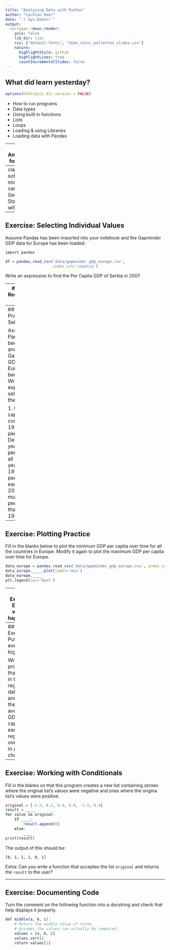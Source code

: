 ```yaml
---
title: "Analyzing Data with Python"
author: "Lachlan Deer"
date: "`r Sys.Date()`"
output:
  xaringan::moon_reader:
    yolo: false
    lib_dir: libs
    css: ["default-fonts", "duke_color_pallettes_slides.css"]
    nature:
      highlightStyle: github
      highlightLines: true
      countIncrementalSlides: false
---
```

## What did learn yesterday?
```r
options(htmltools.dir.version = FALSE)
```

* How to run programs
* Data types
* Using built in functions
* Lists
* Loops
* Loading & using Libraries
* Loading data with Pandas

---
## Ambitions for today

* Work with a Pandas DataFrame
    * Selecting rows / columns
    * (grouped) Summary statistics
* Plotting data
* Working with multiple datasets
* Creating user defined functions
* Variable Scoping
* Understanding Errors
* Conditionals (`if`)
* Programming style


---
class: softblue, middle, center
# Getting Started with data

---
## Exercise: Selecting Individual Values

Assume Pandas has been imported into your notebook and the Gapminder GDP data for Europe has been loaded:
```r
import pandas

df = pandas.read_csv('data/gapminder_gdp_europe.csv', 
                     index_col='country')
```
Write an expression to find the Per Capita GDP of Serbia in 2007.

---
## Exercise: Reconstructing Data

Explain what each line in the following short program does: what is in first, second, etc.?
```r
first = pandas.read_csv('data/gapminder_all.csv', 
                        index_col='country')
second = first[first['continent'] == 'Americas']
third = second.drop('Puerto Rico')
fourth = third.drop('continent', axis = 1)
fourth.to_csv('result.csv')
```

---
## Exercise: Practice Selecting Data

Assume Pandas has been imported and the Gapminder GDP data for Europe has been loaded. Write an expression to select each of the following:

1. GDP per capita for all countries in 1982.
2. GDP per capita for Denmark for all years.
3. GDP per capita for all countries for years after 1985.
4. GDP per capita for each country in 2007 as a multiple of GDP per capita for that country in 1952.

---
## Exercise: Plotting Practice

Fill in the blanks below to plot the minimum GDP per capita over time for all the countries in Europe. Modify it again to plot the maximum GDP per capita over time for Europe.

```r
data_europe = pandas.read_csv('data/gapminder_gdp_europe.csv', index_col='country')
data_europe.____.plot(label='min')
data_europe.____
plt.legend(loc='best')
```

---
## Exercise: Explain what is happening

This short programs creates a plot showing the correlation between GDP and life expectancy for 2007, normalizing marker size by population:
```r
data_all = pandas.read_csv('data/gapminder_all.csv', index_col='country')
data_all.plot(kind='scatter', x='gdpPercap_2007', y='lifeExp_2007',
              s=data_all['pop_2007']/1e6)
plt.xticks(rotation=90)
```
Explain what each argument to plot does.

---
## Exercise: Putting everything together

Write a program that reads in the regional data sets and plots the average GDP per capita for each region over time in a single chart.

---
## Exercise: Working with Conditionals

Fill in the blanks so that this program creates a new list containing zeroes where the original list’s values were negative and ones where the origina list’s values were positive.
```r
original = [-1.5, 0.2, 0.4, 0.0, -1.3, 0.4]
result = ____
for value in original:
    if ____:
        result.append(0)
    else:
        ____
print(result)
```
The output of this should be:
```
[0, 1, 1, 1, 0, 1]
```
Extra: Can you write a function that acceptes the list `original` and returns the `result` to the user?

---
## Exercise: Documenting Code

Turn the comment on the following function into a docstring and check that help displays it properly.
```r
def middle(a, b, c):
    # Return the middle value of three.
    # Assumes the values can actually be compared.
    values = [a, b, c]
    values.sort()
    return values[1]
```

